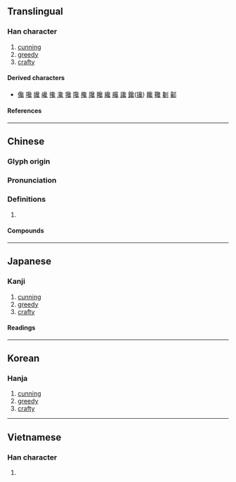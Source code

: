 {{character info}}
==Translingual==

===Han character===
{{Han char|rn=81|rad=比|as=13|sn=17|four=27213|canj=NRPPI|ids=⿱㲋兔}}

# [[cunning]]
# [[greedy]]
# [[crafty]]

====Derived characters====
* [[儳]] [[嚵]] [[㜶]] [[巉]] [[攙]] [[瀺]] [[㺥]] [[䧯]] [[欃]] [[㸥]] [[䂁]] [[纔]] [[艬]] [[讒]] [[鑱]]([[镵]]) [[饞]] [[䪌]] [[劖]] [[酁]]

====References====
{{Han ref|kx=0591.180|dkj=16767|dj=0983.220|hdz=10361.100|uh=6BDA}}

----

==Chinese==
{{zh-forms}}

===Glyph origin===
{{Han etym}}

===Pronunciation===
{{zh-pron
|m=chán
|c=caam4
|mn=chhâm
|mc=y
|oc=y
|cat=a
}}

===Definitions===
{{zh-hanzi}}

# {{rfdef|zh}}

====Compounds====
{{zh-der|毚檀|毚兔|毚欲|毚微}}

----

==Japanese==

===Kanji===
{{ja-kanji|grade=|rs=比13}}

# [[cunning]]
# [[greedy]]
# [[crafty]]

====Readings====
{{ja-readings
|goon=ぜん
|kanon=さん
|on=ざん
|kun=うさぎ-
}}

----

==Korean==

===Hanja===
{{ko-hanja|참}}

# [[cunning]]
# [[greedy]]
# [[crafty]]

----

==Vietnamese==

===Han character===
{{vi-readings|rs=比13|reading=sàm}}

# {{rfdef|vi|sort=比13}}